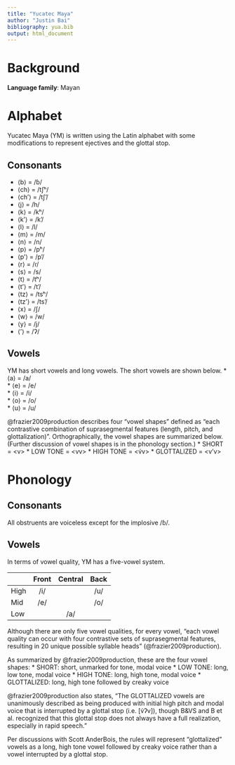 ---
title: "Yucatec Maya"
author: "Justin Bai"
bibliography: yua.bib
output: html_document
---
# Background
**Language family**: Mayan

# Alphabet
Yucatec Maya (YM) is written using the Latin alphabet with some modifications to represent ejectives and the glottal stop.

## Consonants
* ⟨b⟩ = /ɓ/
* ⟨ch⟩ = /tʃʰ/
* ⟨chʼ⟩ = /tʃʼ/
* ⟨j⟩ = /h/
* ⟨k⟩ = /kʰ/
* ⟨kʼ⟩ = /kʼ/
* ⟨l⟩ = /l/
* ⟨m⟩ = /m/
* ⟨n⟩ = /n/
* ⟨p⟩ = /pʰ/
* ⟨pʼ⟩ = /pʼ/
* ⟨r⟩ = /ɾ/  
* ⟨s⟩ = /s/  
* ⟨t⟩ = /tʰ/  
* ⟨tʼ⟩ = /tʼ/  
* ⟨tz⟩ = /tsʰ/  
* ⟨tzʼ⟩ = /tsʼ/  
* ⟨x⟩ = /ʃ/  
* ⟨w⟩ = /w/  
* ⟨y⟩ = /j/  
* ⟨ʼ⟩ = /ʔ/  

## Vowels
YM has short vowels and long vowels.
The short vowels are shown below.
* ⟨a⟩ = /a/  
* ⟨e⟩ = /e/  
* ⟨i⟩ = /i/  
* ⟨o⟩ = /o/  
* ⟨u⟩ = /u/

@frazier2009production describes four "vowel shapes" defined as "each contrastive combination of suprasegmental features (length, pitch, and
glottalization)". Orthographically, the vowel shapes are summarized below. (Further discussion of vowel shapes is in the phonology section.)
* SHORT = \<v>
* LOW TONE = \<vv>
* HIGH TONE = \<v́v>
* GLOTTALIZED = \<v’v>

# Phonology
## Consonants
All obstruents are voiceless except for the implosive /ɓ/.

## Vowels
In terms of vowel quality, YM has a five-vowel system.

|      |   Front   |  Central  |    Back   |
|------|:---------:|:---------:|:---------:|
| High |    /i/    |           |    /u/    |
| Mid  |    /e/    |           |    /o/    |
| Low  |           |    /a/    |           ‍|

Although there are only five vowel qualities, for every vowel, "each vowel quality can occur with four contrastive sets of suprasegmental features, resulting in 20 unique possible syllable heads" (@frazier2009production).

As summarized by @frazier2009production, these are the four vowel shapes:
* SHORT: short, unmarked for tone, modal voice
* LOW TONE: long, low tone, modal voice
* HIGH TONE: long, high tone, modal voice
* GLOTTALIZED: long, high tone followed by creaky voice

@frazier2009production also states, "The GLOTTALIZED vowels are unanimously described as being produced with initial high pitch and modal voice that is interrupted by a glottal stop (i.e. [v́ʔv]), though B&VS and B et al. recognized that this glottal stop does not always have a full realization, especially in rapid speech."

Per discussions with Scott AnderBois, the rules will represent "glottalized" vowels as a long, high tone vowel followed by creaky voice rather than a vowel interrupted by a glottal stop.
